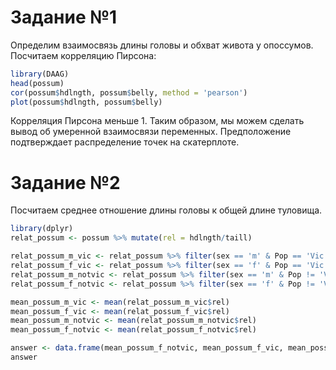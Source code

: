 # Задание №1

Определим взаимосвязь длины головы и обхват живота у опоссумов.
Посчитаем корреляцию Пирсона:

```r
library(DAAG)
head(possum)
cor(possum$hdlngth, possum$belly, method = 'pearson')
plot(possum$hdlngth, possum$belly)
```

Корреляция Пирсона меньше 1. Таким образом, мы можем сделать вывод об умеренной взаимосвязи переменных.
Предположение подтверждает распределение точек на скатерплоте.

# Задание №2

Посчитаем среднее отношение длины головы к общей длине туловища.

```r
library(dplyr)
relat_possum <- possum %>% mutate(rel = hdlngth/taill) 

relat_possum_m_vic <- relat_possum %>% filter(sex == 'm' & Pop == 'Vic')
relat_possum_f_vic <- relat_possum %>% filter(sex == 'f' & Pop == 'Vic') 
relat_possum_m_notvic <- relat_possum %>% filter(sex == 'm' & Pop != 'Vic')
relat_possum_f_notvic <- relat_possum %>% filter(sex == 'f' & Pop != 'Vic') 

mean_possum_m_vic <- mean(relat_possum_m_vic$rel)
mean_possum_f_vic <- mean(relat_possum_f_vic$rel)
mean_possum_m_notvic <- mean(relat_possum_m_notvic$rel)
mean_possum_f_notvic <- mean(relat_possum_f_notvic$rel)

answer <- data.frame(mean_possum_f_notvic, mean_possum_f_vic, mean_possum_m_vic, mean_possum_m_notvic)
answer
```
